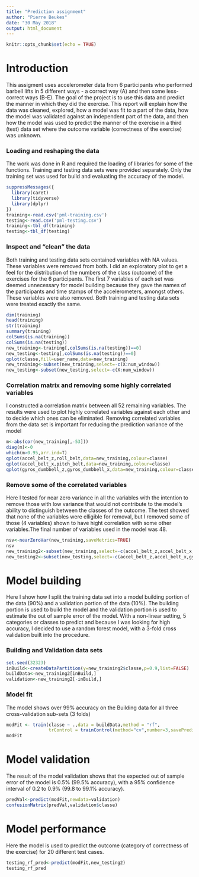 ```yaml
---
title: "Prediction assignment"
author: "Pierre Beukes"
date: "30 May 2018"
output: html_document
---
```


```r
knitr::opts_chunk$set(echo = TRUE)
```

# Introduction

This assigment uses accelerometer data from 6 participants who performed barbell lifts in 5 different ways - a correct way (A) and then some less-correct ways (B-E). The goal of the project is to use this data and predict the manner in which they did the exercise. This report will explain how the data was cleaned, explored, how a model was fit to a part of the data, how the model was validated against an independent part of the data, and then how the model was used to predict the manner of the exercise in a third (test) data set where the outcome variable (correctness of the exercise) was unknown.

### Loading and reshaping the data

The work was done in R and required the loading of libraries for some of the functions. Training and testing data sets were provided separately. Only the training set was used for build and evaluating the accuracy of the model.

```r
suppressMessages({
  library(caret)
  library(tidyverse)
  library(dplyr)
})
training<-read.csv('pml-training.csv')
testing<-read.csv('pml-testing.csv')
training<-tbl_df(training)
testing<-tbl_df(testing)
```
### Inspect and "clean" the data

Both training and testing data sets contained variables with NA values. These variables were removed from both. I did an exploratory plot to get a feel for the distribution of the numbers of the class (outcome) of the exercises for the 6 participants. The first 7 variables of each set was deemed unnecessary for model building because they gave the names of the participants and time stamps of the accelerometers, amongst others. These variables were also removed. Both training and testing data sets were treated exactly the same.

```r
dim(training)
head(training)
str(training)
summary(training)
colSums(is.na(training))
colSums(is.na(testing))
new_training<-training[,colSums(is.na(testing))==0]
new_testing<-testing[,colSums(is.na(testing))==0]
qplot(classe,fill=user_name,data=new_training)
new_training<-subset(new_training,select=-c(X:num_window))
new_testing<-subset(new_testing,select=-c(X:num_window))
```
### Correlation matrix and removing some highly correlated variables

I constructed a correlation matrix between all 52 remaining variables. The results were used to plot highly correlated variables against each other and to decide which ones can be eliminated. Removing correlated variables from the data set is important for reducing the prediction variance of the model

```r
m<-abs(cor(new_training[,-53]))
diag(m)<-0
which(m>0.95,arr.ind=T)
qplot(accel_belt_z,roll_belt,data=new_training,colour=classe)
qplot(accel_belt_x,pitch_belt,data=new_training,colour=classe)
qplot(gyros_dumbbell_z,gyros_dumbbell_x,data=new_training,colour=classe)
```

### Remove some of the correlated variables

Here I tested for near zero variance in all the variables with the intention to remove those with low variance that would not contribute to the model's ability to distinguish between the classes of the outcome. The test showed that none of the variables were elligible for removal, but I removed some of those (4 variables) shown to have hight correlation with some other variables.The final number of variables used in the model was 48.

```r
nsv<-nearZeroVar(new_training,saveMetrics=TRUE)
nsv
new_training2<-subset(new_training,select=-c(accel_belt_z,accel_belt_x,gyros_dumbbell_z,gyros_dumbbell_x))
new_testing2<-subset(new_testing,select=-c(accel_belt_z,accel_belt_x,gyros_dumbbell_z,gyros_dumbbell_x))
```
# Model building

Here I show how I split the training data set into a model building portion of the data (90%) and a validation portion of the data (10%). The building portion is used to build the model and the validation portion is used to estimate the out of sample error of the model. With a non-linear setting, 5 categories or classes to predict and because I was looking for high accuracy, I decided to use a random forest model, with a 3-fold cross validation built into the procedure.

### Building and Validation data sets

```r
set.seed(32323)
inBuild<-createDataPartition(y=new_training2$classe,p=0.9,list=FALSE)
buildData<-new_training2[inBuild,]
validation<-new_training2[-inBuild,]
```

### Model fit

The model shows over 99% accuracy on the Building data for all three cross-validation sub-sets (3 folds)

```r
modFit <- train(classe ~ .,data = buildData,method = "rf",
                trControl = trainControl(method="cv",number=3,savePredictions = T)) 
modFit
```
# Model validation

The result of the model validation shows that the expected out of sample error of the model is 0.5% (99.5% accuracy), with a 95% confidence interval of 0.2 to 0.9% (99.8 to 99.1% accuracy).

```r
predVal<-predict(modFit,newdata=validation)
confusionMatrix(predVal,validation$classe)
```
# Model performance

Here the model is used to predict the outcome (category of correctness of the exercise) for 20 different test cases.

```r
testing_rf_pred<-predict(modFit,new_testing2)
testing_rf_pred
```

